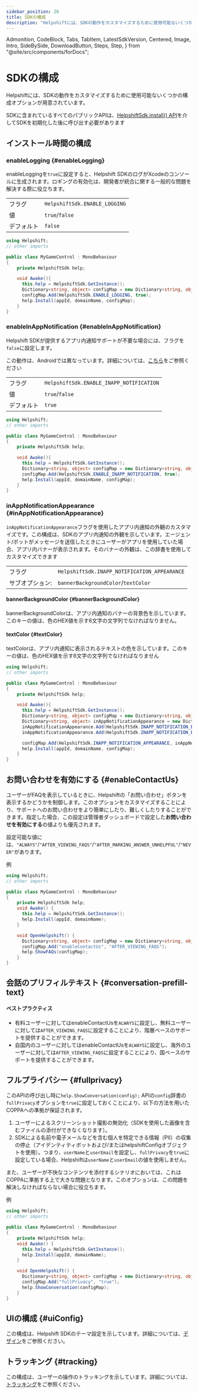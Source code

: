```yaml
---
sidebar_position: 20
title: SDKの構成
description: "Helpshiftには、SDKの動作をカスタマイズするために使用可能ないくつかの構成オプションが用意されています。"
---
```


  Admonition,
  CodeBlock,
  Tabs,
  TabItem,
  LatestSdkVersion,
  Centered,
  Image,
  Intro,
  SideBySide,
  DownloadButton,
  Steps,
  Step,
} from "@site/src/components/forDocs";


# SDKの構成

<Intro>

Helpshiftには、SDKの動作をカスタマイズするために使用可能ないくつかの構成オプションが用意されています。

</Intro>

<Admonition type="info" title="注意">

SDKに含まれているすべてのパブリックAPIは、[HelpshiftSdk.install() API](/sdkx-unity/getting-started-ios#initializing)を介してSDKを初期化した後に呼び出す必要があります

</Admonition>

## インストール時間の構成

### enableLogging {#enableLogging}

enableLoggingを`true`に設定すると、Helpshift SDKのログがXcodeのコンソールに生成されます。ロギングの有効化は、開発者が統合に関する一般的な問題を解決する際に役立ちます。

<div className="compact ">

|         |                                          |
| ------- | ---------------------------------------- |
| フラグ    | <code>HelpshiftSdk.ENABLE_LOGGING</code> |
| 値  | <code>true</code>/<code>false</code>     |
| デフォルト | <code>false</code>                       |

</div>

```csharp
using Helpshift;
// other imports

public class MyGameControl : MonoBehaviour
{
    private HelpshiftSdk help;

    void Awake(){
      this.help = HelpshiftSdk.GetInstance();
      Dictionary<string, object> configMap = new Dictionary<string, object>();
      configMap.Add(HelpshiftSdk.ENABLE_LOGGING, true);
      help.Install(appId, domainName, configMap);
    }
}
```

### enableInAppNotification {#enableInAppNotification}

Helpshift SDKが提供するアプリ内通知サポートが不要な場合には、フラグを`false`に設定します。

この動作は、Androidでは異なっています。詳細については、[こちら](/sdkx-unity/sdk-configuration-android#enable-in-app-notifications)をご参照ください

<div className="compact ">

|         |                                                     |
| ------- | --------------------------------------------------- |
| フラグ    | <code>HelpshiftSdk.ENABLE_INAPP_NOTIFICATION</code> |
| 値  | <code>true</code>/<code>false</code>                |
| デフォルト | <code>true</code>                                   |

</div>

```csharp
using Helpshift;
// other imports

public class MyGameControl : MonoBehaviour
{
    private HelpshiftSdk help;

    void Awake(){
      this.help = HelpshiftSdk.GetInstance();
      Dictionary<string, object> configMap = new Dictionary<string, object>();
      configMap.Add(HelpshiftSdk.ENABLE_INAPP_NOTIFICATION, true);
      help.Install(appId, domainName, configMap);
    }
}
```

### inAppNotificationAppearance {#inAppNotificationAppearance}

`inAppNotificationAppearance`フラグを使用したアプリ内通知の外観のカスタマイズです。この構成は、SDKのアプリ内通知の外観を示しています。エージェント/ボットがメッセージを送信したときにユーザーがアプリを使用していた場合、アプリ内バナーが表示されます。そのバナーの外観は、この辞書を使用してカスタマイズできます

<div className="compact ">

|              |                                                             |
| ------------ | ----------------------------------------------------------- |
| フラグ         | <code>HelpshiftSdk.INAPP_NOTIFICATION_APPEARANCE</code>     |
| サブオプション: | <code>bannerBackgroundColor</code>/<code>textColor</code> |

</div>

#### bannerBackgroundColor {#bannerBackgroundColor}

bannerBackgroundColorは、アプリ内通知のバナーの背景色を示しています。このキーの値は、色のHEX値を示す6文字の文字列でなければなりません。

#### textColor {#textColor}

textColorは、アプリ内通知に表示されるテキストの色を示しています。このキーの値は、色のHEX値を示す6文字の文字列でなければなりません

```csharp
using Helpshift;
// other imports

public class MyGameControl : MonoBehaviour
{
    private HelpshiftSdk help;

    void Awake(){
      this.help = HelpshiftSdk.GetInstance();
      Dictionary<string, object> configMap = new Dictionary<string, object>();
      Dictionary<string, object> inAppNotificationAppearance = new Dictionary<string, object>();
      inAppNotificationAppearance.Add(HelpshiftSdk.INAPP_NOTIFICATION_BANNER_BACKGROUND_COLOR, "000000");
      inAppNotificationAppearance.Add(HelpshiftSdk.INAPP_NOTIFICATION_BANNER_TEXT_COLOR, "FFFFFF");

      configMap.Add(HelpshiftSdk.INAPP_NOTIFICATION_APPEARANCE, inAppNotificationAppearance);
      help.Install(appId, domainName, configMap);
    }
}
```

## お問い合わせを有効にする {#enableContactUs}

ユーザーがFAQを表示しているときに、Helpshiftの「お問い合わせ」ボタンを表示するかどうかを制御します。このオプションをカスタマイズすることにより、サポートへのお問い合わせをより簡単にしたり、難しくしたりすることができます。指定した場合、この設定は管理者ダッシュボードで設定した**お問い合わせを有効にする**の値よりも優先されます。

設定可能な値には、`"ALWAYS"`/`"AFTER_VIEWING_FAQS"`/`"AFTER_MARKING_ANSWER_UNHELPFUL"`/`"NEVER"`があります。

例

```csharp
using Helpshift;
// other imports

public class MyGameControl : MonoBehaviour
{
    private HelpshiftSdk help;
    void Awake() {
      this.help = HelpshiftSdk.GetInstance();
      help.Install(appId, domainName);
    }

    void OpenHelpshift() {
      Dictionary<string, object> configMap = new Dictionary<string, object>();
      configMap.Add("enableContactUs", "AFTER_VIEWING_FAQS");
      help.ShowFAQs(configMap);
    }
}
```

## 会話のプリフィルテキスト {#conversation-prefill-text}

<ConversationPrefillTextDescription />

<ConversationPrefillTextSdkxUnityCode />

#### ベストプラクティス

- 有料ユーザーに対してはenableContactUsを`ALWAYS`に設定し、無料ユーザーに対しては`AFTER_VIEWING_FAQS`に設定することにより、階層ベースのサポートを提供することができます。
- 自国内のユーザーに対してはenableContactUsを`ALWAYS`に設定し、海外のユーザーに対しては`AFTER_VIEWING_FAQS`に設定することにより、国ベースのサポートを提供することができます。

## フルプライバシー {#fullprivacy}

このAPIの呼び出し時に`help.ShowConversation(config);` APIの`config`辞書の`fullPrivacy`オプションを`true`に設定しておくことにより、以下の方法を用いたCOPPAへの準拠が保証されます。

1. ユーザーによるスクリーンショット撮影の無効化（SDKを使用した画像を含むファイルの添付ができなくなります）。
2. SDKによる名前や電子メールなどを含む個人を特定できる情報（PII）の収集の停止（アイデンティティボットおよび/またはhelpshiftConfigオブジェクトを使用）。つまり、`userName`と`userEmail`を設定し、`fullPrivacy`を`true`に設定している場合、Helpshiftは`userName`と`userEmail`の値を使用しません。

また、ユーザーが不快なコンテンツを添付するシナリオにおいては、これはCOPPAに準拠する上で大きな問題となります。このオプションは、この問題を解決しなければならない場合に役立ちます。

例

```csharp
using Helpshift;
// other imports

public class MyGameControl : MonoBehaviour
{
    private HelpshiftSdk help;
    void Awake() {
      this.help = HelpshiftSdk.GetInstance();
      help.Install(appId, domainName);
    }

    void OpenHelpshift() {
      Dictionary<string, object> configMap = new Dictionary<string, object>();
      configMap.Add("fullPrivacy", "true");
      help.ShowConversation(configMap);
    }
}
```

## UIの構成 {#uiConfig}

この構成は、Helpshift SDKのテーマ設定を示しています。詳細については、[デザイン](/sdkx-unity/design-ios/)をご参照ください。

## トラッキング {#tracking}

この構成は、ユーザーの操作のトラッキングを示しています。詳細については、[トラッキング](/sdkx-unity/tracking-ios)をご参照ください。

